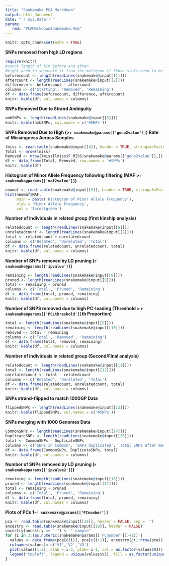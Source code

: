 ```yaml
---
title: "Snakemake PCA Markdown"
output: html_document
date: "`r Sys.Date()`"
params:
   rmd: "PCAMarkdownSnakemake.Rmd"
---
```


```r
knitr::opts_chunk$set(echo = TRUE)
```

**SNPs removed from high LD regions**
```r
require(knitr)
#count length of bim before and after.
#might need to separate it from the maf/geno if those stats need to be observed separately
beforecount <- length(readLines(snakemake@input[[1]]))
aftercount <- length(readLines(snakemake@input[[2]]))
difference <- beforecount - aftercount
columns <- c('Starting', 'Removed', 'Remaining')
df <- data.frame(beforecount, difference, aftercount)
knitr::kable(df, col.names = columns)
```

**SNPs Removed Due to Strand Ambiguity**
```r
ambSNPs <- length(readLines(snakemake@input[[3]]))
knitr::kable(ambSNPs, col.names = c('#SNPs'))
```

**SNPs Removed Due to High (>`r snakemake@params[['geno2value']]`) Rate of Missingness Across Samples**
```r
lmiss <- read.table(snakemake@input[[4]], header = TRUE, stringsAsFactors = FALSE)
Total <- nrow(lmiss)
Removed <- nrow(lmiss[lmiss$F_MISS>snakemake@params[['geno2value']],])
df <- data.frame(Total, Removed, row.names = '#SNPs')
knitr::kable(df)
```

**Histogram of Minor Allele Frequency following filtering (MAF >`r snakemake@params[['maf2value']]`)**
```r
newmaf <- read.table(snakemake@input[[5]], header = TRUE, stringsAsFactors=FALSE)
hist(newmaf$MAF,
     main = paste('Histogram of Minor Allele Frequency'),
     xlab = 'Minor Allele Frequency',
     col = 'forestgreen')
```

**Number of individuals in related group (first kinship analysis)**
```r
relatedcount <- length(readLines(snakemake@input[[6]]))
unrelatedcount <- length(readLines(snakemake@input[[7]]))
total <- relatedcount + unrelatedcount
columns <- c('Related', 'Unrelated', 'Total')
df <- data.frame(relatedcount, unrelatedcount, total)
knitr::kable(df, col.names = columns)
```

**Number of SNPs removed by LD pruning (`r snakemake@params[['ipvalue']]`)**
```r
remaining <- length(readLines(snakemake@input[[8]]))
pruned <- length(readLines(snakemake@input[[9]]))
total <- remaining + pruned
columns <- c('Total', 'Pruned', 'Remaining')
df <- data.frame(total, pruned, remaining)
knitr::kable(df, col.names = columns)
```

**Number of SNPS removed due to high PC-loading (Threshold > `r snakemake@params[['PCLthreshold']]`th Proportion)**
```r
total <- length(readLines(snakemake@input[[8]]))
remaining <- length(readLines(snakemake@input[[10]]))
removed <- total - remaining
columns <- c('Total', 'Removed', 'Remaining')
df <- data.frame(total, removed, remaining)
knitr::kable(df, col.names = columns)
```

**Number of individuals in related group (Second/Final analysis)**
```r
relatedcount <- length(readLines(snakemake@input[[11]]))
total <- length(readLines(snakemake@input[[12]]))
unrelatedcount <- total - relatedcount
columns <- c('Related', 'Unrelated', 'Total')
df <- data.frame(relatedcount, unrelatedcount, total)
knitr::kable(df, col.names = columns)
```

**SNPs strand-flipped to match 1000GP Data**
```r
flippedSNPs <- length(readLines(snakemake@input[[13]]))
knitr::kable(flippedSNPs, col.names = c('#SNPs'))
```

**SNPs merging with 1000 Genomes Data**
```r
CommonSNPs <- length(readLines(snakemake@input[[14]]))
DuplicateSNPs <- length(readLines(snakemake@input[[15]]))
total <- CommonSNPs - DuplicateSNPs
columns <- c('SNPs in Common', 'SNPs duplicated', 'Total SNPs after merge')
df <- data.frame(CommonSNPs, DuplicateSNPs, total)
knitr::kable(df, col.names = columns)
```

**Number of SNPs removed by LD pruning (`r snakemake@params[['ipvalue2']]`)**
```r
remaining <- length(readLines(snakemake@input[[16]]))
pruned <- length(readLines(snakemake@input[[17]]))
total <- remaining + pruned
columns <- c('Total', 'Pruned', 'Remaining')
df <- data.frame(total, pruned, remaining)
knitr::kable(df, col.names = columns)
```

**Plots of PCs 1-`r snakemake@params[['PCnumber']]`**

```r
pca <- read.table(snakemake@input[[18]], header = FALSE, sep = '')
ancestry <- read.table(snakemake@input[[19]], header = FALSE)
ancestry[ancestry == "-"] <- "-sample"
for (i in 3:(as.numeric(snakemake@params[['PCnumber']])+1)) {
  values <- data.frame(pca[c(i)], pca[c(i+1)], ancestry[c(1:nrow(pca)),])
  colnames(values)<-c('V1','V2','V3')
  plot(values[1:2], xlab = i-2, ylab= i-1, col = as.factor(values$V3))
  legend('topleft', legend = unique(values$V3), fill = as.factor(unique(values$V3)))
}
```